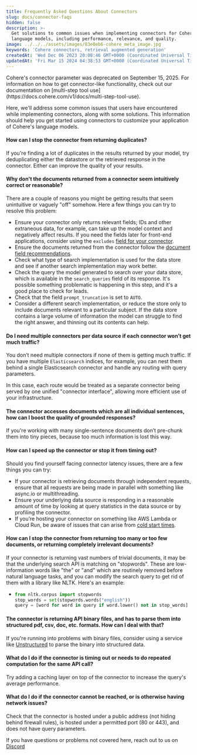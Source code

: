 ```yaml
---
title: Frequently Asked Questions About Connectors
slug: docs/connector-faqs
hidden: false
description: >-
  Get solutions to common issues when implementing connectors for Cohere's
  language models, including performance, relevance, and quality.
image: ../../../assets/images/83e0eb6-cohere_meta_image.jpg
keywords: 'Cohere connectors, retrieval augmented generation'
createdAt: 'Wed Dec 06 2023 20:08:46 GMT+0000 (Coordinated Universal Time)'
updatedAt: 'Fri Mar 15 2024 04:38:53 GMT+0000 (Coordinated Universal Time)'
---
```

<Warning>
Cohere's connector parameter was deprecated on September 15, 2025. For information on how to get connector-like functionality, check out our documentation on [multi-step tool use](https://docs.cohere.com/v1/docs/multi-step-tool-use). 
</Warning>

Here, we'll address some common issues that users have encountered while implementing connectors, along with some solutions. This information should help you get started using connectors to customize your application of Cohere's language models.

#### How can I stop the connector from returning duplicates?

If you're finding a lot of duplicates in the results returned by your model, try deduplicating either the datastore or the retrieved response in the connector. Either can improve the quality of your results.

#### Why don't the documents returned from a connector seem intuitively correct or reasonable?

There are a couple of reasons you might be getting results that seem unintuitive or vaguely "off" somehow. Here a few things you can try to resolve this problem:

- Ensure your connector only returns relevant fields; IDs and other extraneous data, for example, can take up the model context and negatively affect results. If you need the fields later for front-end applications, consider using the `excludes` [field for your connector](/reference/create-connector).
- Ensure the documents returned from the connector follow the [document field recommendations](/v1/docs/creating-and-deploying-a-connector#Document%20Structure%20Recommendations). 
- Check what type of search implementation is used for the data store and see if another search implementation may work better.
- Check the query the model generated to search over your data store, which is available in the `search_queries` field of its response. It's possible something problematic is happening in this step, and it's a good place to check for leads.
- Check that the field `prompt_truncation` is set to `AUTO`.
- Consider a different search implementation, or reduce the store only to include documents relevant to a particular subject. If the data store contains a large volume of information the model can struggle to find the right answer, and thinning out its contents can help.

#### Do I need multiple connectors per data source if each connector won’t get much traffic?

You don’t need multiple connectors if none of them is getting much traffic. If you have multiple `Elasticsearch` indices, for example, you can nest them behind a single Elasticsearch connector and handle any routing with query parameters.

In this case, each route would be treated as a separate connector being served by one unified "connector interface", allowing more efficient use of your infrastructure.

#### The connector accesses documents which are all individual sentences, how can I boost the quality of grounded responses?

If you're working with many single-sentence documents don’t pre-chunk them into tiny pieces, because too much information is lost this way.

#### How can I speed up the connector or stop it from timing out?

Should you find yourself facing connector latency issues, there are a few things you can try:

- If your connector is retrieving documents through independent requests, ensure that all requests are being made in parallel with something like async.io or multithreading.
- Ensure your underlying data source is responding in a reasonable amount of time by looking at query statistics in the data source or by profiling the connector.
- If you’re hosting your connector on something like AWS Lambda or Cloud Run, be aware of issues that can arise from [cold start times](https://docs.aws.amazon.com/lambda/latest/operatorguide/execution-environments.html).

#### How can I stop the connector from returning too many or too few documents, or returning completely irrelevant documents?

If your connector is returning vast numbers of trivial documents, it may be that the underlying search API is matching on "stopwords". These are low-information words like "the" or "and" which are routinely removed before natural language tasks, and you can modify the search query to get rid of them with a library like NLTK. Here's an example:

- ```python PYTHON
  from nltk.corpus import stopwords	  
  stop_words = set(stopwords.words("english"))  
  query = [word for word in query if word.lower() not in stop_words]
  ```

#### The connector is returning API binary files, and has to parse them into structured pdf, csv, doc, etc. formats. How can I deal with that?

If you're running into problems with binary files, consider using a service like [Unstructured](https://unstructured.io/) to parse the binary into structured data.

#### What do I do if the connector is timing out or needs to do repeated computation for the same API call?

Try adding a caching layer on top of the connector to increase the query's average performance.

#### What do I do if the connector cannot be reached, or is otherwise having network issues?

Check that the connector is hosted under a public address (not hiding behind firewall rules), is hosted under a permitted port (80 or 443), and does not have query parameters.

If you have questions or problems not covered here, reach out to us on [Discord](https://discord.com/invite/co-mmunity)
